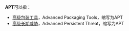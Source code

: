 '''APT'''可以指：
* [[高级包装工具|高级包装工具]]，Advanced Packaging Tools，缩写为APT
* [[高级长期威胁|高级长期威胁]]，Advanced Persistent Threat，缩写为APT
{{disambig|cat=三字拉丁字母縮寫消歧義}}
